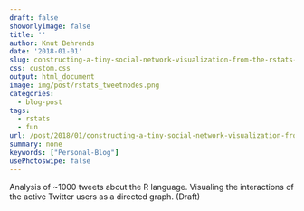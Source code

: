 ```yaml
---
draft: false
showonlyimage: false
title: ''
author: Knut Behrends
date: '2018-01-01'
slug: constructing-a-tiny-social-network-visualization-from-the-rstats-hashtag
css: custom.css
output: html_document
image: img/post/rstats_tweetnodes.png
categories:
  - blog-post
tags:
  - rstats
  - fun
url: /post/2018/01/constructing-a-tiny-social-network-visualization-from-the-rstats-hashtag/
summary: none
keywords: ["Personal-Blog"]
usePhotoswipe: false
---
```


Analysis of ~1000 tweets about the R language. Visualing the interactions of the active Twitter users as a directed graph. (Draft)